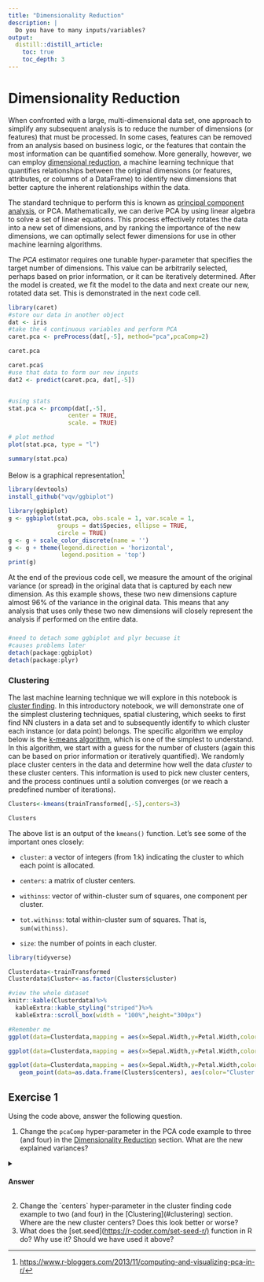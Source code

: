 ```yaml
---
title: "Dimensionality Reduction"
description: |
  Do you have to many inputs/variables?
output: 
  distill::distill_article:
    toc: true
    toc_depth: 3
---
```


# **Dimensionality Reduction** {#dimensionality-reduction}

When confronted with a large, multi-dimensional data set, one approach to simplify any subsequent analysis is to reduce the number of dimensions (or features) that must be processed. In some cases, features can be removed from an analysis based on business logic, or the features that contain the most information can be quantified somehow. More generally, however, we can employ [dimensional reduction](https://en.wikipedia.org/wiki/Dimensionality_reduction), a machine learning technique that quantifies relationships between the original dimensions (or features, attributes, or columns of a DataFrame) to identify new dimensions that better capture the inherent relationships within the data.

The standard technique to perform this is known as [principal component analysis](https://en.wikipedia.org/wiki/Principal_component_analysis), or PCA. Mathematically, we can derive PCA by using linear algebra to solve a set of linear equations. This process effectively rotates the data into a new set of dimensions, and by ranking the importance of the new dimensions, we can optimally select fewer dimensions for use in other machine learning algorithms.

The *PCA* estimator requires one tunable hyper-parameter that specifies the target number of dimensions. This value can be arbitrarily selected, perhaps based on prior information, or it can be iteratively determined. After the model is created, we fit the model to the data and next create our new, rotated data set. This is demonstrated in the next code cell.

```r

library(caret)
#store our data in another object
dat <- iris
#take the 4 continuous variables and perform PCA
caret.pca <- preProcess(dat[,-5], method="pca",pcaComp=2)

caret.pca

caret.pca$
#use that data to form our new inputs
dat2 <- predict(caret.pca, dat[,-5])


#using stats
stat.pca <- prcomp(dat[,-5],
                 center = TRUE,
                 scale. = TRUE) 

# plot method
plot(stat.pca, type = "l")

summary(stat.pca)
```

Below is a graphical representation[^1]

[^1]: <https://www.r-bloggers.com/2013/11/computing-and-visualizing-pca-in-r/>

```r
library(devtools)
install_github("vqv/ggbiplot")
```

```r

library(ggbiplot)
g <- ggbiplot(stat.pca, obs.scale = 1, var.scale = 1, 
              groups = dat$Species, ellipse = TRUE, 
              circle = TRUE)
g <- g + scale_color_discrete(name = '')
g <- g + theme(legend.direction = 'horizontal', 
               legend.position = 'top')
print(g)

```

At the end of the previous code cell, we measure the amount of the original variance (or spread) in the original data that is captured by each new dimension. As this example shows, these two new dimensions capture almost 96% of the variance in the original data. This means that any analysis that uses only these two new dimensions will closely represent the analysis if performed on the entire data.

### 

```r
#need to detach some ggbiplot and plyr becuase it 
#causes problems later
detach(package:ggbiplot)
detach(package:plyr)

```

### **Clustering** {#clustering}

The last machine learning technique we will explore in this notebook is [cluster finding](https://en.wikipedia.org/wiki/Cluster_analysis). In this introductory notebook, we will demonstrate one of the simplest clustering techniques, spatial clustering, which seeks to first find NN clusters in a data set and to subsequently identify to which cluster each instance (or data point) belongs. The specific algorithm we employ below is the [k-means algorithm](https://en.wikipedia.org/wiki/K-means_clustering), which is one of the simplest to understand. In this algorithm, we start with a guess for the number of clusters (again this can be based on prior information or iteratively quantified). We randomly place cluster centers in the data and determine how well the data *cluster* to these cluster centers. This information is used to pick new cluster centers, and the process continues until a solution converges (or we reach a predefined number of iterations).

```r

Clusters<-kmeans(trainTransformed[,-5],centers=3)

Clusters

```

The above list is an output of the `kmeans()` function. Let's see some of the important ones closely:

-   `cluster`: a vector of integers (from 1:k) indicating the cluster to which each point is allocated.

-   `centers`: a matrix of cluster centers.

-   `withinss`: vector of within-cluster sum of squares, one component per cluster.

-   `tot.withinss`: total within-cluster sum of squares. That is, `sum(withinss)`.

-   `size`: the number of points in each cluster.

```r
library(tidyverse)

Clusterdata<-trainTransformed
Clusterdata$Cluster<-as.factor(Clusters$cluster)

#view the whole dataset
knitr::kable(Clusterdata)%>%
  kableExtra::kable_styling("striped")%>%
  kableExtra::scroll_box(width = "100%",height="300px")
```

```r

#Remember me
ggplot(data=Clusterdata,mapping = aes(x=Sepal.Width,y=Petal.Width,color=Cluster))+geom_point(alpha=0.5)

ggplot(data=Clusterdata,mapping = aes(x=Sepal.Width,y=Petal.Width,color=Cluster))+geom_point(alpha=0.5)+facet_wrap(~Species)

ggplot(data=Clusterdata,mapping = aes(x=Sepal.Width,y=Petal.Width,color=Species))+geom_point(alpha=0.5) + 
   geom_point(data=as.data.frame(Clusters$centers), aes(color="Cluster center"), size=5) + theme(legend.title = element_blank())+ggtitle("Iris Cluster Demonstration")
```

## Exercise 1

Using the code above, answer the following question.

1.  Change the `pcaComp` hyper-parameter in the PCA code example to three (and four) in the [Dimensionality Reduction](#dimensionality-reduction) section. What are the new explained variances?

<details>

<summary>

#### Answer

</summary>

<p>

::: panelset
::: panel
[Explanation]{.panel-name} For the first code chunk: First let me apologize for not doing this initially. I did not have it added in because you have to do the calculations by hand, but here they are...This is using 2 principal components and then calculating the proportion of variance explained by each component. I use an apply function and do it the long way. This sets us up to try the of number of components

For the second code chunk: Change the number of components to 3.

For the third code chunk: Change the number of components to 4.
:::

::: panel
[Code]{.panel-name}

**First Code Chunk**

```r
library(caret)
#store our data in another object
dat <- iris
#take the 4 continuous variables and perform PCA
caret.pca <- preProcess(dat[,-5], method="pca",pcaComp=2)

caret.pca

#use that data to form our new inputs
dat2 <- predict(caret.pca, dat[,-5])

#apply runs a loop for you
#dat2 is the data
#the 2 tells it to run the loop over the columns (1 is rows)
#sd is the function for standard deviation
#^2 squares it so we can find variance
#sum adds them to get total variance
Components2<-apply(dat2,2,sd)^2/sum((apply(dat2,2,sd))^2)

Components2

#doing the above by hand
sd(dat2$PC1)^2/(sd(dat2$PC1)^2+sd(dat2$PC2)^2)

sd(dat2$PC2)^2/(sd(dat2$PC1)^2+sd(dat2$PC2)^2)


```

**Second Code Chunk**

```r
library(caret)
#store our data in another object
dat <- iris
#take the 4 continuous variables and perform PCA
caret.pca <- preProcess(dat[,-5], method="pca",pcaComp=3)

caret.pca

#use that data to form our new inputs
dat2 <- predict(caret.pca, dat[,-5])

#apply runs a loop for you
#dat2 is the data
#the 2 tells it to run the loop over the columns (1 is rows)
#sd is the function for standard deviation
#^2 squares it so we can find variance
#sum adds them to get total variance
Components3<-apply(dat2,2,sd)^2/sum((apply(dat2,2,sd))^2)

Components3

```

**Third Code Chunk**

```r
library(caret)
#store our data in another object
dat <- iris
#take the 4 continuous variables and perform PCA
caret.pca <- preProcess(dat[,-5], method="pca",pcaComp=4)

caret.pca

#use that data to form our new inputs
dat2 <- predict(caret.pca, dat[,-5])

#apply runs a loop for you
#dat2 is the data
#the 2 tells it to run the loop over the columns (1 is rows)
#sd is the function for standard deviation
#^2 squares it so we can find variance
#sum adds them to get total variance
Components4<-apply(dat2,2,sd)^2/sum((apply(dat2,2,sd))^2)

Components4

```
:::

::: panel
[Answer]{.panel-name}

By comparing the variances we see that as the number of components increase each individual component's explained variance drops.

```r
Components2
Components3
Components4

```
:::
:::

</p>

</details>

2.  Change the \`centers\` hyper-parameter in the cluster finding code example to two (and four) in the \[Clustering\](#clustering) section. Where are the new cluster centers? Does this look better or worse?
3.  What does the \[set.seed\](<https://r-coder.com/set-seed-r/)> function in R do? Why use it? Should we have used it above?
